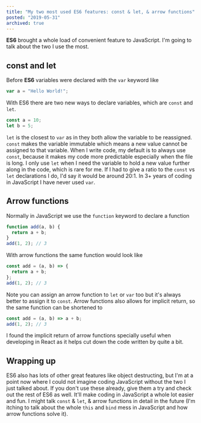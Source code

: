 ```yaml
---
title: "My two most used ES6 features: const & let, & arrow functions"
posted: "2019-05-31"
archived: true
---
```


**ES6** brought a whole load of convenient feature to JavaScript. I'm going to talk about the two I use the most.

## const and let

Before **ES6** variables were declared with the `var` keyword like

```javascript
var a = "Hello World!";
```

With ES6 there are two new ways to declare variables, which are `const` and `let`.

```javascript
const a = 10;
let b = 5;
```

`let` is the closest to `var` as in they both allow the variable to be reassigned. `const` makes the variable immutable which means a new value cannot be assigned to that variable.
When I write code, my default is to always use `const`, because it makes my code more predictable especially when the file is long. I only use `let` when I need the variable to hold a new value further along in the code, which is rare for me. If I had to give a ratio to the `const` vs `let` declarations I do, I'd say it would be around 20:1. In 3+ years of coding in JavaScript I have never used `var`.

## Arrow functions

Normally in JavaScript we use the `function` keyword to declare a function

```javascript
function add(a, b) {
  return a + b;
}
add(1, 2); // 3
```

With arrow functions the same function would look like

```javascript
const add = (a, b) => {
  return a + b;
};
add(1, 2); // 3
```

Note you can assign an arrow function to `let` or `var` too but it's always better to assign it to `const`.
Arrow functions also allows for implicit return, so the same function can be shortened to

```javascript
const add = (a, b) => a + b;
add(1, 2); // 3
```

I found the implicit return of arrow functions specially useful when developing in React as it helps cut down the code written by quite a bit.

## Wrapping up

ES6 also has lots of other great features like object destructing, but I'm at a point now where I could not imagine coding JavaScript without the two I just talked about. If you don't use these already, give them a try and check out the rest of ES6 as well. It'll make coding in JavaScript a whole lot easier and fun. I might talk `const` & `let`, & arrow functions in detail in the future (I'm itching to talk about the whole `this` and `bind` mess in JavaScript and how arrow functions solve it).
